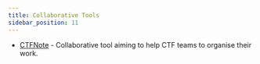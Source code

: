 ```yaml
---
title: Collaborative Tools
sidebar_position: 11
---
```


 - [CTFNote](https://github.com/TFNS/CTFNote) - Collaborative tool aiming to help CTF teams to organise their work.